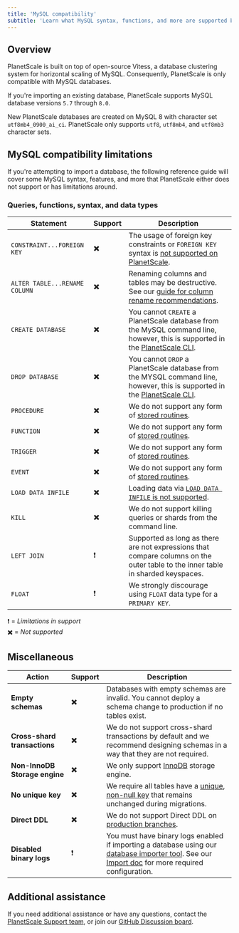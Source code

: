 ```yaml
---
title: 'MySQL compatibility'
subtitle: 'Learn what MySQL syntax, functions, and more are supported by PlanetScale'
---
```


## Overview

PlanetScale is built on top of open-source Vitess, a database clustering system for horizontal scaling of MySQL. Consequently, PlanetScale is only compatible with MySQL databases.

If you're importing an existing database, PlanetScale supports MySQL database versions `5.7` through `8.0`.

New PlanetScale databases are created on MySQL 8 with character set `utf8mb4_0900_ai_ci`. PlanetScale only supports `utf8`, `utf8mb4`, and `utf8mb3` character sets.

## MySQL compatibility limitations

If you're attempting to import a database, the following reference guide will cover some MySQL syntax, features, and more that PlanetScale either does not support or has limitations around.

### Queries, functions, syntax, and data types

| Statement     | Support | Description |
| ------------- | ------- | --------------------------------------- |
| `CONSTRAINT...FOREIGN KEY` | ✖️ | The usage of foreign key constraints or `FOREIGN KEY` syntax is [not supported on PlanetScale](/learn/operating-without-foreign-key-constraints). | 
| `ALTER TABLE...RENAME COLUMN` | ✖️ | Renaming columns and tables may be destructive. See our [guide for column rename recommendations](/learn/handling-table-and-column-renames).    |
| `CREATE DATABASE` | ✖️ | You cannot `CREATE` a PlanetScale database from the MySQL command line, however, this is supported in the [PlanetScale CLI](/reference/database). | 
| `DROP DATABASE` | ✖️ | You cannot `DROP` a PlanetScale database from the MYSQL command line, however, this is supported in the [PlanetScale CLI](/reference/database). |
| `PROCEDURE` | ✖️ | We do not support any form of [stored routines](https://dev.mysql.com/doc/refman/8.0/en/stored-routines.html). |
| `FUNCTION` | ✖️ | We do not support any form of [stored routines](https://dev.mysql.com/doc/refman/8.0/en/stored-routines.html). |
| `TRIGGER` | ✖️ | We do not support any form of [stored routines](https://dev.mysql.com/doc/refman/8.0/en/stored-routines.html). |
| `EVENT` | ✖️ | We do not support any form of [stored routines](https://dev.mysql.com/doc/refman/8.0/en/stored-routines.html). |
| `LOAD DATA INFILE` | ✖️ | Loading data via [`LOAD DATA INFILE` is not supported](https://github.com/vitessio/vitess/issues/2976). |
| `KILL` | ✖️ | We do not support killing queries or shards from the command line. |
| `LEFT JOIN`  | ❗ | Supported as long as there are not expressions that compare columns on the outer table to the inner table in sharded keyspaces. |
| `FLOAT` | ❗ | We strongly discourage using `FLOAT` data type for a `PRIMARY KEY`. |


<InfoBlock>
❗ = <i>Limitations in support</i> <br/>
✖️ = <i>Not supported</i>
</InfoBlock>


## Miscellaneous

| Action     | Support | Description |
| ------------- | ------- | --------------------------------------- |
| **Empty schemas** | ✖️ | Databases with empty schemas are invalid. You cannot deploy a schema change to production if no tables exist. |
| **Cross-shard transactions** | ✖️ | We do not support cross-shard transactions by default and we recommend designing schemas in a way that they are not required. |
| **Non-InnoDB Storage engine** | ✖️ | We only support [InnoDB](https://dev.mysql.com/doc/refman/8.0/en/innodb-storage-engine.html) storage engine. |
| **No unique key** | ✖️ | We require all tables have a [unique, non-null key](/learn/change-single-unique-key) that remains unchanged during migrations. |
| **Direct DDL** | ✖️ | We do not support Direct DDL on [production branches](/concepts/branching). |
| **Disabled binary logs** | ❗ | You must have binary logs enabled if importing a database using our [database importer tool](/concepts/database-imports). See our [Import doc](/concepts/database-imports#server-configuration-issues) for more required configuration. |


## Additional assistance

If you need additional assistance or have any questions, contact the [PlanetScale Support team](https://support.planetscale.com), or join our [GitHub Discussion board](https://github.com/planetscale/beta/discussions).
